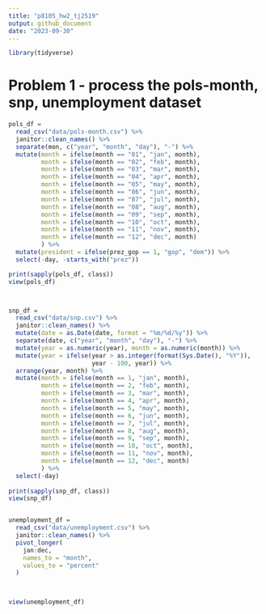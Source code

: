 ```yaml
---
title: "p8105_hw2_tj2519"
output: github_document
date: "2023-09-30"
---
```

```r
library(tidyverse)
```


# Problem 1 - process the pols-month, snp, unemployment dataset
```r
pols_df = 
  read_csv("data/pols-month.csv") %>% 
  janitor::clean_names() %>% 
  separate(mon, c("year", "month", "day"), "-") %>% 
  mutate(month = ifelse(month == "01", "jan", month),
         month = ifelse(month == "02", "feb", month),
         month = ifelse(month == "03", "mar", month),
         month = ifelse(month == "04", "apr", month),
         month = ifelse(month == "05", "may", month),
         month = ifelse(month == "06", "jun", month),
         month = ifelse(month == "07", "jul", month),
         month = ifelse(month == "08", "aug", month),
         month = ifelse(month == "09", "sep", month),
         month = ifelse(month == "10", "oct", month),
         month = ifelse(month == "11", "nov", month),
         month = ifelse(month == "12", "dec", month)
         ) %>% 
  mutate(president = ifelse(prez_gop == 1, "gop", "dem")) %>% 
  select(-day, -starts_with("prez"))

print(sapply(pols_df, class))
view(pols_df)



snp_df = 
  read_csv("data/snp.csv") %>% 
  janitor::clean_names() %>% 
  mutate(date = as.Date(date, format = "%m/%d/%y")) %>% 
  separate(date, c("year", "month", "day"), "-") %>% 
  mutate(year = as.numeric(year), month = as.numeric(month)) %>% 
  mutate(year = ifelse(year > as.integer(format(Sys.Date(), "%Y")), 
                       year - 100, year)) %>% 
  arrange(year, month) %>% 
  mutate(month = ifelse(month == 1, "jan", month),
         month = ifelse(month == 2, "feb", month),
         month = ifelse(month == 3, "mar", month),
         month = ifelse(month == 4, "apr", month),
         month = ifelse(month == 5, "may", month),
         month = ifelse(month == 6, "jun", month),
         month = ifelse(month == 7, "jul", month),
         month = ifelse(month == 8, "aug", month),
         month = ifelse(month == 9, "sep", month),
         month = ifelse(month == 10, "oct", month),
         month = ifelse(month == 11, "nov", month),
         month = ifelse(month == 12, "dec", month)
         ) %>%
  select(-day)
  
print(sapply(snp_df, class))
view(snp_df)


unemployment_df = 
  read_csv("data/unemployment.csv") %>% 
  janitor::clean_names() %>% 
  pivot_longer(
    jan:dec,
    names_to = "month",
    values_to = "percent"
  )
  


view(unemployment_df)
```

